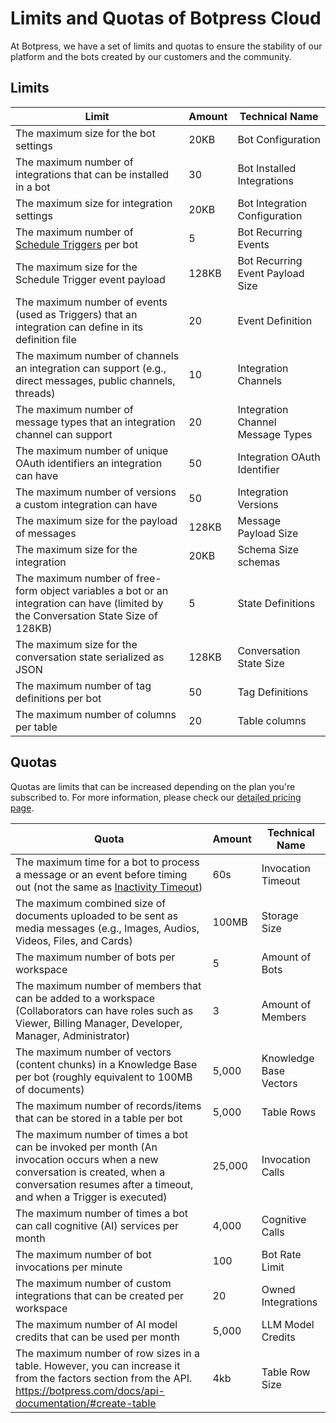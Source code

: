 
# Limits and Quotas of Botpress Cloud

At Botpress, we have a set of limits and quotas to ensure the stability of our platform and the bots created by our customers and the community.

## Limits

| **Limit**                                                                                                                           | **Amount** | **Technical Name**                |
| ----------------------------------------------------------------------------------------------------------------------------------- | ---------- | --------------------------------- |
| The maximum size for the bot settings                                                                                               | 20KB       | Bot Configuration                 |
| The maximum number of integrations that can be installed in a bot                                                                   | 30         | Bot Installed Integrations        |
| The maximum size for integration settings                                                                                           | 20KB       | Bot Integration Configuration     |
| The maximum number of [Schedule Triggers](../studio/toolbox/events-triggers) per bot                                                | 5          | Bot Recurring Events              |
| The maximum size for the Schedule Trigger event payload                                                                             | 128KB      | Bot Recurring Event Payload Size  |
| The maximum number of events (used as Triggers) that an integration can define in its definition file                               | 20         | Event Definition                  |
| The maximum number of channels an integration can support (e.g., direct messages, public channels, threads)                         | 10         | Integration Channels              |
| The maximum number of message types that an integration channel can support                                                         | 20         | Integration Channel Message Types |
| The maximum number of unique OAuth identifiers an integration can have                                                              | 50         | Integration OAuth Identifier      |
| The maximum number of versions a custom integration can have                                                                        | 50         | Integration Versions              |
| The maximum size for the payload of messages                                                                                        | 128KB      | Message Payload Size              |
| The maximum size for the integration                                                                                                | 20KB       | Schema Size schemas               |
| The maximum number of free-form object variables a bot or an integration can have (limited by the Conversation State Size of 128KB) | 5          | State Definitions                 |
| The maximum size for the conversation state serialized as JSON                                                                      | 128KB      | Conversation State Size           |
| The maximum number of tag definitions per bot                                                                                       | 50         | Tag Definitions                   |
| The maximum number of columns per table                                                                                             | 20         | Table columns                     |


## Quotas

Quotas are limits that can be increased depending on the plan you're subscribed to. For more information, please check our [detailed pricing page](https://botpress.com/pricing).

| **Quota**                                                                                                                                                                                         | **Amount** | **Technical Name**     |
| ------------------------------------------------------------------------------------------------------------------------------------------------------------------------------------------------- | ---------- | ---------------------- |
| The maximum time for a bot to process a message or an event before timing out (not the same as [Inactivity Timeout](../studio/chatbot-settings/#inactivity-timeout-minutes))                      | 60s        | Invocation Timeout     |
| The maximum combined size of documents uploaded to be sent as media messages (e.g., Images, Audios, Videos, Files, and Cards)                                                                     | 100MB      | Storage Size           |
| The maximum number of bots per workspace                                                                                                                                                          | 5          | Amount of Bots         |
| The maximum number of members that can be added to a workspace (Collaborators can have roles such as Viewer, Billing Manager, Developer, Manager, Administrator)                                  | 3          | Amount of Members      |
| The maximum number of vectors (content chunks) in a Knowledge Base per bot (roughly equivalent to 100MB of documents)                                                                             | 5,000      | Knowledge Base Vectors |
| The maximum number of records/items that can be stored in a table per bot                                                                                                                         | 5,000      | Table Rows             |
| The maximum number of times a bot can be invoked per month (An invocation occurs when a new conversation is created, when a conversation resumes after a timeout, and when a Trigger is executed) | 25,000     | Invocation Calls       |
| The maximum number of times a bot can call cognitive (AI) services per month                                                                                                                      | 4,000      | Cognitive Calls        |
| The maximum number of bot invocations per minute                                                                                                                                                  | 100        | Bot Rate Limit         |
| The maximum number of custom integrations that can be created per workspace                                                                                                                       | 20         | Owned Integrations     |
| The maximum number of AI model credits that can be used per month                                                                                                                                 | 5,000      | LLM Model Credits      |
| The maximum number of row sizes in a table. However, you can increase it from the factors section from the API. https://botpress.com/docs/api-documentation/#create-table                                                                                                                                                                          | 4kb      | Table Row Size      |
